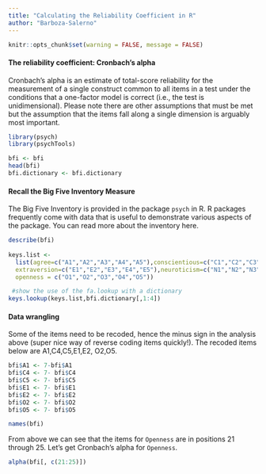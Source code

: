 ```yaml
---
title: "Calculating the Reliability Coefficient in R"
author: "Barboza-Salerno"
---
```

```r
knitr::opts_chunk$set(warning = FALSE, message = FALSE) 
```

#### The reliability coefficient: Cronbach's alpha
Cronbach's alpha is an estimate of total-score reliability for the measurement of a single construct common to all items in a test under the conditions that a one-factor model is correct (i.e., the test is unidimensional). Please note there are other assumptions that must be met but the assumption that the items fall along a single dimension is arguably most important.


```r
library(psych)
library(psychTools)
```

```r
bfi <- bfi
head(bfi)
bfi.dictionary <- bfi.dictionary
```

#### Recall the Big Five Inventory Measure

The Big Five Inventory is provided in the package `psych` in R. R packages frequently come
with data that is useful to demonstrate various aspects of the package. You can read more about the inventory here.

```r
describe(bfi)
 
keys.list <-
  list(agree=c("A1","A2","A3","A4","A5"),conscientious=c("C1","C2","C3","C4","C5"),
  extraversion=c("E1","E2","E3","E4","E5"),neuroticism=c("N1","N2","N3","N4","N5"),
  openness = c("O1","O2","O3","O4","O5")) 

 #show the use of the fa.lookup with a dictionary
keys.lookup(keys.list,bfi.dictionary[,1:4])
```

#### Data wrangling
Some of the items need to be recoded, hence the minus sign in the analysis above (super nice way of reverse coding items quickly!). The recoded items below are A1,C4,C5,E1,E2, O2,O5.
```r
bfi$A1 <- 7-bfi$A1
bfi$C4 <- 7- bfi$C4
bfi$C5 <- 7- bfi$C5
bfi$E1 <- 7- bfi$E1
bfi$E2 <- 7- bfi$E2
bfi$O2 <- 7- bfi$O2
bfi$O5 <- 7- bfi$O5
```


```r
names(bfi)
```
From above we can see that the items for `Openness` are in positions 21 through 25. Let's get Cronbach's alpha for `Openness`.

```r
alpha(bfi[, c(21:25)])
```



